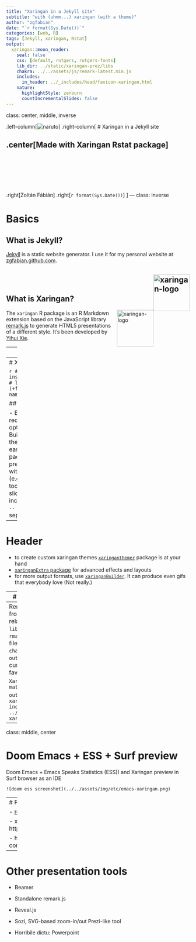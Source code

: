 ```yaml
---
title: "Xaringan in a Jekyll site"
subtitle: "with (uhmm...) xaringan (with a theme)"
author: "zgfabian"
date: "`r format(Sys.Date())`"
categories: [web, R]
tags: [Jekyll, xaringan, Rstat]
output:
  xaringan::moon_reader:
    seal: false
    css: [default, rutgers, rutgers-fonts]
    lib_dir: ../static/xaringan-prez/libs
    chakra: ../../assets/js/remark-latest.min.js
    includes:
      in_header: ../_includes/head/favicon-xaringan.html
    nature:
      highlightStyle: zenburn
      countIncrementalSlides: false
---
```


class: center, middle, inverse

.left-column[![naruto](../../assets/img/etc/naruto-xaringan.jpg)]
.right-column[
# Xaringan in a Jekyll site

## .center[Made with Xaringan Rstat package]
<br><br><br><br><br>


.right[Zoltán Fábián]
.right[`r format(Sys.Date())`]
]
---
class: inverse

# Basics

## What is Jekyll?

[Jekyll](http://jekyllrb.com) is a static website generator. I use it for my personal website at [zgfabian.github.com](http://zgfabian.github.io). 

<img src="../../assets/img/etc/jekyll-logo.jpg" alt="xaringan-logo" style="float:right;height:100px;"></br>
--

## What is Xaringan?
<img src="../../assets/img/etc/xaringan-logo.png" alt="xaringan-logo" style="float:right;height:100px;">
The `xaringan` R package is an R Markdown extension based on the JavaScript library [remark.js](https://remarkjs.com) to generate HTML5 presentations of a different style. It's been developed by [Yihui Xie](https://yihui.org/en/).


---
class: middle, inverse


>*The name “xaringan” came from [Sharingan](http://naruto.wikia.com/wiki/Sharingan) in the Japanese manga and anime “Naruto.” The word was deliberately chosen to be difficult to pronounce for most people (unless you have watched the anime), because its author (me) loved the style very much, and was concerned that it would become too popular. The concern was somewhat naive, because the style is actually very customizable, and users started to contribute more themes to the package later.* - [Yihui Xie](https://bookdown.org/yihui/rmarkdown/xaringan.html), the author of Xaringan (and many more) R package
<br><br><br>

>*"The Sharingan is an ability that allows a ninja to copy, by mere sight, their opponents' techniques while gaining incredible reflexes and perceptive abilities."* - [Urban Dictionary](https://www.urbandictionary.com/define.php?term=The%20Sharingan)

---
# Xaringan overview

```r
# install
install.packages("xaringan")
# list available theme (+font) names
names(xaringan:::list_css())
```

## Some features of Xaringan

- Based on Rmarkdown and require some html, css and optimally js knowledge
- Built-in css themes and theme customisation made easy with `xaringanthemer` package
- online and offline presentations
- pdf output with other packages (e.g. `pagedown`) or system tools ([See details here.](https://github.com/yihui/xaringan/wiki/Export-Slides-to-PDF))
- slide separator: `---`
- incremental reveal separator: `--`
- presenter notes separator: `???`

---
# Header
- to create custom xaringan themes [`xaringanthemer`](https://cran.r-project.org/web/packages/xaringanthemer/vignettes/xaringanthemer.html) package is at your hand
- [`xaringanExtra` package](https://pkg.garrickadenbuie.com/xaringanExtra/) for advanced effects and layouts
- for more output formats, use [`xaringanBuilder`](https://github.com/jhelvy/xaringanBuilder). It can produce even gifs that everybody love (Not really.)

---
# Configuration in Jekyll

Xaringan presentations are [Rmarkdown]() files. I configured Jekyll to exclude them from rendering. Cf. Jekyll's `_config.yml`:

```
exclude:
  - "*.Rmd" 
```

# File locations

- `remark.js` is served from a project folder. (In my case on [`minimal-mistake` Jekyll theme](https://github.com/mmistakes/minimal-mistakes) it is `./assets/js/` folder)

```
output:
  xaringan::moon_reader:
    chakra: ../assets/js/remark-latest.min.js
```
Note: Mind your `remark.js` version. Xariangan provides a dedicated function, (`summon_remark`) to download the proper version of the `remark.js` script to your local disk, so you can render slides offline. You need to change the `chakra` argument of `moon_reader()` accordingly. 

---
Remember that in yaml front matter every paths are relative. More importantly `lib_dir:` relative to `rmarkdown::render`'s `input:` file's directory, while `chakra:` is relative to `output_dir`. 
- header customization for proper favicon display

`Xaringan Rmd yaml front matter`
 
```
output:
  xaringan::moon_reader:
    includes:
      in_header: ../_includes/head/favicon-xaringan.html
```

---
class: middle, center

# Doom Emacs + ESS + Surf preview

Doom Emacs + Emacs Speaks Statistics (ESS)) and Xaringan preview in Surf browser as an IDE

```
![doom ess screenshot](../../assets/img/etc/emacs-xaringan.png)
```

---
# Further resources

- [remarkjs.com - website](https://remarkjs.com/)

- xaringan in the Rmarkdown book - https://bookdown.org/yihui/rmarkdown/xaringan.html

- https://www.rstudio.com/wp-content/uploads/2015/03/rmarkdown-reference.pdf

---
# Other presentation tools

- Beamer

- Standalone remark.js

- Reveal.js

- Sozi, SVG-based zoom-in/out Prezi-like tool

- Horribile dictu: Powerpoint


